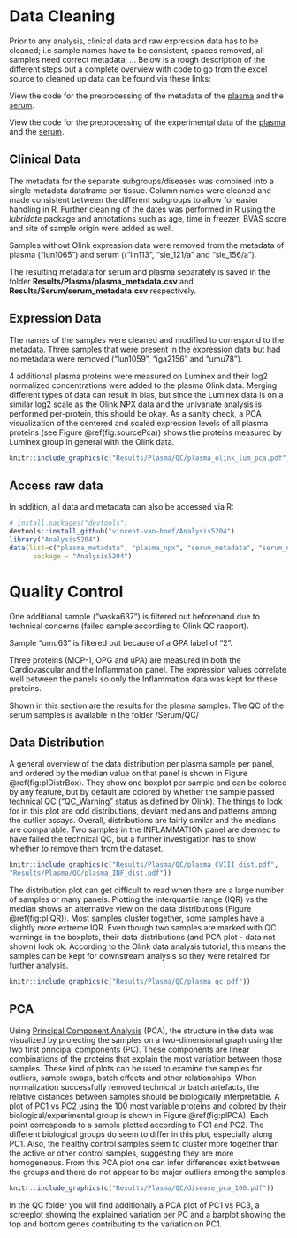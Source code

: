 # Data Cleaning

Prior to any analysis, clinical data and raw expression data has to be cleaned; i.e sample names have to be consistent, spaces removed, all samples need correct metadata, ... Below is a rough description of the different steps but a complete overview with code to go from the excel source to cleaned up data can be found via these links:

View the code for the preprocessing of the metadata of the
[plasma](https://raw.githubusercontent.com/vincent-van-hoef/Analysis5204/master/data-raw/plasma_metadata.R)
and the
[serum](https://raw.githubusercontent.com/vincent-van-hoef/Analysis5204/master/data-raw/serum_metadata.R).

View the code for the preprocessing of the experimental data of the
[plasma](https://raw.githubusercontent.com/vincent-van-hoef/Analysis5204/master/data-raw/plasma_npx.R)
and the
[serum](https://raw.githubusercontent.com/vincent-van-hoef/Analysis5204/master/data-raw/serum_npx.R).

## Clinical Data

The metadata for the separate subgroups/diseases was combined into a single metadata dataframe per tissue. Column names were cleaned and made consistent between the different subgroups to allow for easier handling in R. Further cleaning of the dates was performed in R using the *lubridate* package and annotations such as age, time in freezer, BVAS score and site of sample origin were added as well.

Samples without Olink expression data were removed from the metadata of plasma ("lun1065") and serum (("lin113", "sle_121/a" and "sle_156/a").

The resulting metadata for serum and plasma separately is saved in the folder
**Results/Plasma/plasma_metadata.csv** and **Results/Serum/serum_metadata.csv**
respectively.

## Expression Data

The names of the samples were cleaned and modified to correspond to the metadata.
Three samples that were present in the expression data but had no metadata were
removed ("lun1059", "iga2156" and "umu78").

4 additional plasma proteins were measured on Luminex and their log2 normalized concentrations were added to the plasma Olink data. Merging different types of data can result in bias, but since the Luminex data is on a similar log2 scale as the Olink NPX data and the univariate analysis is performed per-protein, this should be okay. As a sanity check, a PCA visualization of the centered and scaled expression levels of all plasma proteins (see Figure \@ref(fig:sourcePca)) shows the proteins measured by Luminex group in general with the Olink data. 

```r
knitr::include_graphics(c("Results/Plasma/QC/plasma_olink_lum_pca.pdf"))
```

## Access raw data

In addition, all data and metadata can also be accessed via R:

```r
# install.packages("devtools")
devtools::install_github("vincent-van-hoef/Analysis5204")
library("Analysis5204")
data(list=c("plasma_metadata", "plasma_npx", "serum_metadata", "serum_npx", "gsea_sets", "lum_dat"),
      package = "Analysis5204")
```

# Quality Control

One additional sample ("vaska637") is filtered out beforehand due to technical concerns (failed sample according to Olink QC rapport). 

Sample "umu63" is filtered out because of a GPA label of "2".

Three proteins (MCP-1, OPG and uPA) are measured in both the Cardiovascular and
the Inflammation panel. The expression values correlate well between the panels
so only the Inflammation data was kept for these proteins.

:::fyi
Shown in this section are the results for the plasma samples. The QC of the serum samples is available in the folder /Serum/QC/
:::

## Data Distribution

A general overview of the data distribution per plasma sample per panel, and
ordered by the median value on that panel is shown in Figure
\@ref(fig:plDistrBox). They show one boxplot per sample and can be colored by
any feature, but by default are colored by whether the sample passed technical
QC (“QC_Warning” status as defined by Olink). The things to look for in this
plot are odd distributions, deviant medians and patterns among the outlier
assays. Overall, distributions are fairly similar and the medians are
comparable. Two samples in the INFLAMMATION panel are deemed to have failed the
technical QC, but a further investigation has to show whether to remove them
from the dataset.

```r
knitr::include_graphics(c("Results/Plasma/QC/plasma_CVIII_dist.pdf",
"Results/Plasma/QC/plasma_INF_dist.pdf"))
```

The distribution plot can get difficult to read when there are a large number
of samples or many panels. Plotting the interquartile range (IQR) vs the median
shows an alternative view on the data distributions (Figure \@ref(fig:plIQR)).
Most samples cluster together, some samples have a slightly more extreme IQR.
Even though two samples are marked with QC warnings in the boxplots, their data distributions
(and PCA plot - data not shown) look ok. According to the Olink data analysis
tutorial, this means the samples can be kept for downstream analysis so they
were retained for further analysis.

```r
knitr::include_graphics(c("Results/Plasma/QC/plasma_qc.pdf"))
```

## PCA

Using [Principal Component
Analysis](http://setosa.io/ev/principal-component-analysis) (PCA), the structure in the data was visualized by projecting the samples on a two-dimensional graph
using the two first principal components (PC). These components are linear
combinations of the proteins that explain the most variation between those
samples. These kind of plots can be used to examine the samples for outliers, sample
swaps, batch effects and other relationships. When normalization successfully
removed technical or batch artefacts, the relative distances between samples should be
biologically interpretable. A plot of PC1 vs PC2 using the 100 most variable
proteins and colored by their biological/experimental group is shown in Figure
\@ref(fig:plPCA). Each point corresponds to a sample plotted according to PC1 and PC2.
The different biological groups do seem to differ in this plot, especially along PC1.
Also, the healthy control samples seem to cluster more together than the active
or other control samples, suggesting they are more homogeneous. From this PCA plot one can infer differences exist between the groups and there do not appear to be major outliers among the samples.

```r
knitr::include_graphics(c("Results/Plasma/QC/disease_pca_100.pdf"))
```

In the QC folder you will find additionally a PCA plot of PC1 vs PC3, a
screeplot showing the explained variation per PC and a barplot showing the top
and bottom genes contributing to the variation on PC1.
